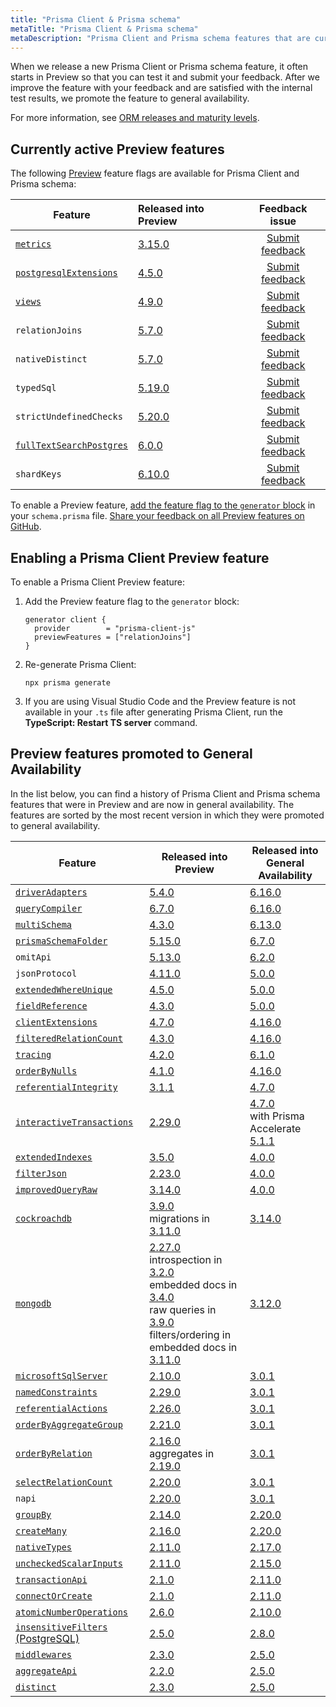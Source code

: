 ```yaml
---
title: "Prisma Client & Prisma schema"
metaTitle: "Prisma Client & Prisma schema"
metaDescription: "Prisma Client and Prisma schema features that are currently in Preview."
---
```


When we release a new Prisma Client or Prisma schema feature, it often starts in Preview so that you can test it and submit your feedback. After we improve the feature with your feedback and are satisfied with the internal test results, we promote the feature to general availability.

For more information, see [ORM releases and maturity levels](/orm/more/releases).

## Currently active Preview features

The following [Preview](/orm/more/releases#preview) feature flags are available for Prisma Client and Prisma schema:

| Feature                                                                         | Released into Preview                                          |                            Feedback issue                             |
| ------------------------------------------------------------------------------- | :------------------------------------------------------------- | :-------------------------------------------------------------------: |
| [`metrics`](/orm/prisma-client/observability-and-logging/metrics)               | [3.15.0](https://github.com/prisma/prisma/releases/tag/3.15.0) |   [Submit feedback](https://github.com/prisma/prisma/issues/13579)    |
| [`postgresqlExtensions`](/orm/prisma-schema/postgresql-extensions)              | [4.5.0](https://github.com/prisma/prisma/releases/tag/4.5.0)   |   [Submit feedback](https://github.com/prisma/prisma/issues/15835)    |
| [`views`](/orm/prisma-schema/data-model/views)                                  | [4.9.0](https://github.com/prisma/prisma/releases/tag/4.9.0)   |   [Submit feedback](https://github.com/prisma/prisma/issues/17335)    |
| `relationJoins`                                                                 | [5.7.0](https://github.com/prisma/prisma/releases/tag/5.7.0)   | [Submit feedback](https://github.com/prisma/prisma/discussions/22288) |
| `nativeDistinct`                                                                | [5.7.0](https://github.com/prisma/prisma/releases/tag/5.7.0)   | [Submit feedback](https://github.com/prisma/prisma/discussions/22287) |
| `typedSql`                                                                      | [5.19.0](https://github.com/prisma/prisma/releases/tag/5.19.0) | [Submit feedback](https://github.com/prisma/prisma/discussions/25106) |
| `strictUndefinedChecks`                                                         | [5.20.0](https://github.com/prisma/prisma/releases/tag/5.20.0) | [Submit feedback](https://github.com/prisma/prisma/discussions/25271) |
| [`fullTextSearchPostgres`](/orm/prisma-client/queries/full-text-search)         | [6.0.0](https://github.com/prisma/prisma/releases/tag/6.0.0)   |   [Submit feedback](https://github.com/prisma/prisma/issues/25773)    |
| `shardKeys`                                                                     | [6.10.0](https://pris.ly/release/6.10.0)                       |      [Submit feedback](https://github.com/prisma/prisma/issues/)      |

To enable a Preview feature, [add the feature flag to the `generator` block](#enabling-a-prisma-client-preview-feature) in your `schema.prisma` file. [Share your feedback on all Preview features on GitHub](https://github.com/prisma/prisma/issues/3108).

## Enabling a Prisma Client Preview feature

To enable a Prisma Client Preview feature:

1. Add the Preview feature flag to the `generator` block:

   ```prisma
   generator client {
     provider        = "prisma-client-js"
     previewFeatures = ["relationJoins"]
   }
   ```

2. Re-generate Prisma Client:

   ```terminal
   npx prisma generate
   ```

3. If you are using Visual Studio Code and the Preview feature is not available in your `.ts` file after generating Prisma Client, run the **TypeScript: Restart TS server** command.

## Preview features promoted to General Availability

In the list below, you can find a history of Prisma Client and Prisma schema features that were in Preview and are now in general availability. The features are sorted by the most recent version in which they were promoted to general availability.

| Feature                                                                                                                    | Released into Preview                                                                                                                                                                                                                                                                                                                                                                                                          | Released into General Availability                                                                                                                    |
| -------------------------------------------------------------------------------------------------------------------------- | ------------------------------------------------------------------------------------------------------------------------------------------------------------------------------------------------------------------------------------------------------------------------------------------------------------------------------------------------------------------------------------------------------------------------------ | ----------------------------------------------------------------------------------------------------------------------------------------------------- |
| [`driverAdapters`](/orm/overview/databases/database-drivers#driver-adapters)                                               | [5.4.0](https://github.com/prisma/prisma/releases/tag/5.4.0)                                                                                                                                                                                                                                                                                                                                                                   | [6.16.0](https://github.com/prisma/prisma/releases/tag/6.16.0)                                                                                        |
| [`queryCompiler`](/orm/prisma-client/setup-and-configuration/no-rust-engine)                                               | [6.7.0](https://github.com/prisma/prisma/releases/tag/6.15.0)                                                                                                                                                                                                                                                                                                                                                                  | [6.16.0](https://github.com/prisma/prisma/releases/tag/6.16.0)                                                                                        |
| [`multiSchema`](/orm/prisma-schema/data-model/multi-schema)                                                                | [4.3.0](https://github.com/prisma/prisma/releases/tag/4.3.0)                                                                                                                                                                                                                                                                                                                                                                   | [6.13.0](https://github.com/prisma/prisma/releases/tag/6.13.0)                                                                                        |
| [`prismaSchemaFolder`](/orm/prisma-schema/overview/location#multi-file-prisma-schema)                                      | [5.15.0](https://github.com/prisma/prisma/releases/tag/5.15.0)                                                                                                                                                                                                                                                                                                                                                                 | [6.7.0](https://pris.ly/release/6.7.0)                                                                                                                |
| `omitApi`                                                                                                                  | [5.13.0](https://github.com/prisma/prisma/releases/tag/5.13.0)                                                                                                                                                                                                                                                                                                                                                                 | [6.2.0](https://github.com/prisma/prisma/releases/tag/6.2.0)                                                                                          |
| `jsonProtocol`                                                                                                             | [4.11.0](https://github.com/prisma/prisma/releases/tag/4.11.0)                                                                                                                                                                                                                                                                                                                                                                 | [5.0.0](https://github.com/prisma/prisma/releases/tag/5.0.0)                                                                                          |
| [`extendedWhereUnique`](/orm/reference/prisma-client-reference#filter-on-non-unique-fields-with-userwhereuniqueinput)      | [4.5.0](https://github.com/prisma/prisma/releases/tag/4.5.0)                                                                                                                                                                                                                                                                                                                                                                   | [5.0.0](https://github.com/prisma/prisma/releases/tag/5.0.0)                                                                                          |
| [`fieldReference`](/orm/reference/prisma-client-reference#compare-columns-in-the-same-table)                               | [4.3.0](https://github.com/prisma/prisma/releases/tag/4.3.0)                                                                                                                                                                                                                                                                                                                                                                   | [5.0.0](https://github.com/prisma/prisma/releases/tag/5.0.0)                                                                                          |
| [`clientExtensions`](/orm/prisma-client/client-extensions)                                                                 | [4.7.0](https://github.com/prisma/prisma/releases/tag/4.7.0)                                                                                                                                                                                                                                                                                                                                                                   | [4.16.0](https://github.com/prisma/prisma/releases/tag/4.16.0)                                                                                        |
| [`filteredRelationCount`](/orm/prisma-client/queries/aggregation-grouping-summarizing#filter-the-relation-count)           | [4.3.0](https://github.com/prisma/prisma/releases/tag/4.3.0)                                                                                                                                                                                                                                                                                                                                                                   | [4.16.0](https://github.com/prisma/prisma/releases/tag/4.16.0)                                                                                        |
| [`tracing`](/orm/prisma-client/observability-and-logging/opentelemetry-tracing)                                            | [4.2.0](https://github.com/prisma/prisma/releases/tag/4.2.0)                                                                                                                                                                                                                                                                                                                                                                   | [6.1.0](https://github.com/prisma/prisma/releases/tag/6.1.0)                                                                                          |
| [`orderByNulls`](/orm/prisma-client/queries/filtering-and-sorting#sort-with-null-records-first-or-last)                    | [4.1.0](https://github.com/prisma/prisma/releases/tag/4.1.0)                                                                                                                                                                                                                                                                                                                                                                   | [4.16.0](https://github.com/prisma/prisma/releases/tag/4.16.0)                                                                                        |
| [`referentialIntegrity`](/orm/prisma-schema/data-model/relations/relation-mode)                                            | [3.1.1](https://github.com/prisma/prisma/releases/tag/3.1.1)                                                                                                                                                                                                                                                                                                                                                                   | [4.7.0](https://github.com/prisma/prisma/releases/tag/4.7.0)                                                                                          |
| [`interactiveTransactions`](/orm/prisma-client/queries/transactions#interactive-transactions)                              | [2.29.0](https://github.com/prisma/prisma/releases/tag/2.29.0)                                                                                                                                                                                                                                                                                                                                                                 | [4.7.0](https://github.com/prisma/prisma/releases/tag/4.7.0)<br />with Prisma Accelerate [5.1.1](https://github.com/prisma/prisma/releases/tag/5.1.1) |
| [`extendedIndexes`](/orm/prisma-schema/data-model/indexes)                                                                 | [3.5.0](https://github.com/prisma/prisma/releases/tag/3.5.0)                                                                                                                                                                                                                                                                                                                                                                   | [4.0.0](https://github.com/prisma/prisma/releases/tag/4.0.0)                                                                                          |
| [`filterJson`](/orm/prisma-client/special-fields-and-types/working-with-json-fields#filter-on-a-json-field-simple)         | [2.23.0](https://github.com/prisma/prisma/releases/tag/2.23.0)                                                                                                                                                                                                                                                                                                                                                                 | [4.0.0](https://github.com/prisma/prisma/releases/tag/4.0.0)                                                                                          |
| [`improvedQueryRaw`](/orm/prisma-client/using-raw-sql/raw-queries#raw-query-type-mapping)                                  | [3.14.0](https://github.com/prisma/prisma/releases/tag/3.14.0)                                                                                                                                                                                                                                                                                                                                                                 | [4.0.0](https://github.com/prisma/prisma/releases/tag/4.0.0)                                                                                          |
| [`cockroachdb`](/orm/overview/databases/cockroachdb)                                                                       | [3.9.0](https://github.com/prisma/prisma/releases/tag/3.9.0)<br />migrations in [3.11.0](https://github.com/prisma/prisma/releases/tag/3.11.0)                                                                                                                                                                                                                                                                                 | [3.14.0](https://github.com/prisma/prisma/releases/tag/3.14.0)                                                                                        |
| [`mongodb`](/orm/overview/databases/mongodb)                                                                               | [2.27.0](https://github.com/prisma/prisma/releases/tag/2.27.0)<br />introspection in [3.2.0](https://github.com/prisma/prisma/releases/tag/3.2.0)<br />embedded docs in [3.4.0](https://github.com/prisma/prisma/releases/tag/3.4.0)<br />raw queries in [3.9.0](https://github.com/prisma/prisma/releases/tag/3.9.0)<br />filters/ordering in embedded docs in [3.11.0](https://github.com/prisma/prisma/releases/tag/3.11.0) | [3.12.0](https://github.com/prisma/prisma/releases/tag/3.12.0)                                                                                        |
| [`microsoftSqlServer`](/orm/overview/databases/sql-server)                                                                 | [2.10.0](https://github.com/prisma/prisma/releases/tag/2.10.0)                                                                                                                                                                                                                                                                                                                                                                 | [3.0.1](https://github.com/prisma/prisma/releases/tag/3.0.1)                                                                                          |
| [`namedConstraints`](/orm/prisma-schema/data-model/database-mapping#constraint-and-index-names)                            | [2.29.0](https://github.com/prisma/prisma/releases/tag/2.29.0)                                                                                                                                                                                                                                                                                                                                                                 | [3.0.1](https://github.com/prisma/prisma/releases/tag/3.0.1)                                                                                          |
| [`referentialActions`](/orm/prisma-schema/data-model/relations/referential-actions)                                        | [2.26.0](https://github.com/prisma/prisma/releases/tag/2.26.0)                                                                                                                                                                                                                                                                                                                                                                 | [3.0.1](https://github.com/prisma/prisma/releases/tag/3.0.1)                                                                                          |
| [`orderByAggregateGroup`](/orm/prisma-client/queries/aggregation-grouping-summarizing#order-by-aggregate-group)            | [2.21.0](https://github.com/prisma/prisma/releases/tag/2.21.0)                                                                                                                                                                                                                                                                                                                                                                 | [3.0.1](https://github.com/prisma/prisma/releases/tag/3.0.1)                                                                                          |
| [`orderByRelation`](/orm/prisma-client/queries/filtering-and-sorting#sort-by-relation)                                     | [2.16.0](https://github.com/prisma/prisma/releases/tag/2.16.0)<br />aggregates in [2.19.0](https://github.com/prisma/prisma/releases/tag/2.19.0)                                                                                                                                                                                                                                                                               | [3.0.1](https://github.com/prisma/prisma/releases/tag/3.0.1)                                                                                          |
| [`selectRelationCount`](/orm/prisma-client/queries/aggregation-grouping-summarizing#count-relations)                       | [2.20.0](https://github.com/prisma/prisma/releases/tag/2.20.0)                                                                                                                                                                                                                                                                                                                                                                 | [3.0.1](https://github.com/prisma/prisma/releases/tag/3.0.1)                                                                                          |
| `napi`                                                                                                                     | [2.20.0](https://github.com/prisma/prisma/releases/tag/2.20.0)                                                                                                                                                                                                                                                                                                                                                                 | [3.0.1](https://github.com/prisma/prisma/releases/tag/3.0.1)                                                                                          |
| [`groupBy`](/orm/reference/prisma-client-reference#groupby)                                                                | [2.14.0](https://github.com/prisma/prisma/releases/tag/2.14.0)                                                                                                                                                                                                                                                                                                                                                                 | [2.20.0](https://github.com/prisma/prisma/releases/tag/2.20.0)                                                                                        |
| [`createMany`](/orm/reference/prisma-client-reference#createmany)                                                          | [2.16.0](https://github.com/prisma/prisma/releases/tag/2.16.0)                                                                                                                                                                                                                                                                                                                                                                 | [2.20.0](https://github.com/prisma/prisma/releases/tag/2.20.0)                                                                                        |
| [`nativeTypes`](/orm/prisma-schema/data-model/models#native-types-mapping)                                                 | [2.11.0](https://github.com/prisma/prisma/releases/tag/2.11.0)                                                                                                                                                                                                                                                                                                                                                                 | [2.17.0](https://github.com/prisma/prisma/releases/tag/2.17.0)                                                                                        |
| [`uncheckedScalarInputs`](/orm/prisma-client/queries/relation-queries#create-a-single-record-and-multiple-related-records) | [2.11.0](https://github.com/prisma/prisma/releases/tag/2.11.0)                                                                                                                                                                                                                                                                                                                                                                 | [2.15.0](https://github.com/prisma/prisma/releases/tag/2.15.0)                                                                                        |
| [`transactionApi`](/orm/prisma-client/queries/transactions#the-transaction-api)                                            | [2.1.0](https://github.com/prisma/prisma/releases/tag/2.1.0)                                                                                                                                                                                                                                                                                                                                                                   | [2.11.0](https://github.com/prisma/prisma/releases/tag/2.11.0)                                                                                        |
| [`connectOrCreate`](/orm/reference/prisma-client-reference#connectorcreate)                                                | [2.1.0](https://github.com/prisma/prisma/releases/tag/2.1.0)                                                                                                                                                                                                                                                                                                                                                                   | [2.11.0](https://github.com/prisma/prisma/releases/tag/2.11.0)                                                                                        |
| [`atomicNumberOperations`](/orm/reference/prisma-client-reference#atomic-number-operations)                                | [2.6.0](https://github.com/prisma/prisma/releases/tag/2.6.0)                                                                                                                                                                                                                                                                                                                                                                   | [2.10.0](https://github.com/prisma/prisma/releases/tag/2.10.0)                                                                                        |
| [`insensitiveFilters` (PostgreSQL)](/orm/prisma-client/queries/filtering-and-sorting#case-insensitive-filtering)           | [2.5.0](https://github.com/prisma/prisma/releases/tag/2.5.0)                                                                                                                                                                                                                                                                                                                                                                   | [2.8.0](https://github.com/prisma/prisma/releases/tag/2.8.0)                                                                                          |
| [`middlewares`](/orm/prisma-client/client-extensions/middleware)                                                           | [2.3.0](https://github.com/prisma/prisma/releases/tag/2.3.0)                                                                                                                                                                                                                                                                                                                                                                   | [2.5.0](https://github.com/prisma/prisma/releases/tag/2.5.0)                                                                                          |
| [`aggregateApi`](/orm/prisma-client/queries/aggregation-grouping-summarizing#aggregate)                                    | [2.2.0](https://github.com/prisma/prisma/releases/tag/2.2.0)                                                                                                                                                                                                                                                                                                                                                                   | [2.5.0](https://github.com/prisma/prisma/releases/tag/2.5.0)                                                                                          |
| [`distinct`](/orm/reference/prisma-client-reference#distinct)                                                              | [2.3.0](https://github.com/prisma/prisma/releases/tag/2.3.0)                                                                                                                                                                                                                                                                                                                                                                   | [2.5.0](https://github.com/prisma/prisma/releases/tag/2.5.0)                                                                                          |
